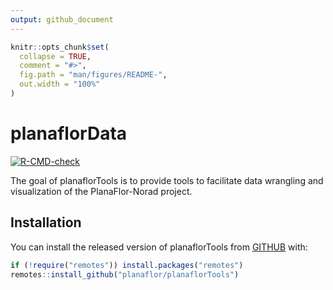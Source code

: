 ```yaml
---
output: github_document
---
```


<!-- README.md is generated from README.Rmd. Please edit that file -->

```r
knitr::opts_chunk$set(
  collapse = TRUE,
  comment = "#>",
  fig.path = "man/figures/README-",
  out.width = "100%"
)
```

# planaflorData

<!-- badges: start -->
[![R-CMD-check](https://github.com/planaflor/planaflorTools/workflows/R-CMD-check/badge.svg)](https://github.com/planaflor/planaflorTools/actions)
<!-- badges: end -->

The goal of planaflorTools is to provide tools to facilitate data wrangling and visualization of the PlanaFlor-Norad project.

## Installation

You can install the released version of planaflorTools from [GITHUB](https://github.com/planaflor/planaflorTools) with:

``` r
if (!require("remotes")) install.packages("remotes")
remotes::install_github("planaflor/planaflorTools")
```
